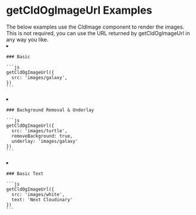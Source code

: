 


<Head>
  <title>getCldOgImageUrl Examples - Next Cloudinary</title>
  <meta name="og:title" content="getCldOgImageUrl Examples - Next Cloudinary" />
  <meta name="og:url" content={`https://next-cloudinary.spacejelly.dev/getcldogimageurl/examples`} />
</Head>

<OgImage
  title="getCldOgImageUrl Examples"
  twitterTitle="getCldOgImageUrl Examples"
/>

# getCldOgImageUrl Examples

<Callout emoji={false}>
  The below examples use the CldImage component to render the images. This is not required, you can use the URL returned by getCldOgImageUrl in any way you like.
</Callout>

<ImageGrid>
  <li>
    <CldImage
      src={getCldOgImageUrl({
        src: `${process.env.IMAGES_DIRECTORY}/galaxy`,
      })}
      width={OG_IMAGE_WIDTH}
      height={OG_IMAGE_HEIGHT}
      sizes="(max-width: 480px) 100vw, 50vw"
      alt=""
      preserveTransformations
    />

    ### Basic

    ```js
    getCldOgImageUrl({
      src: 'images/galaxy',
    })
    ```
  </li>
  <li>
    <CldImage
      src={getCldOgImageUrl({
        src: `${process.env.IMAGES_DIRECTORY}/turtle`,
        removeBackground: true,
        underlay: `${process.env.IMAGES_DIRECTORY}/galaxy`,
      })}
      width={OG_IMAGE_WIDTH}
      height={OG_IMAGE_HEIGHT}
      sizes="(max-width: 480px) 100vw, 50vw"
      alt=""
      preserveTransformations
    />

    ### Background Removal & Underlay

    ```js
    getCldOgImageUrl({
      src: 'images/turtle',
      removeBackground: true,
      underlay: 'images/galaxy'
    })
    ```
  </li>
  <li>
    <CldImage
      src={getCldOgImageUrl({
        src: `${process.env.IMAGES_DIRECTORY}/white`,
        text: 'Next Cloudinary'
      })}
      width={OG_IMAGE_WIDTH}
      height={OG_IMAGE_HEIGHT}
      sizes="(max-width: 480px) 100vw, 50vw"
      alt=""
      preserveTransformations
    />

    ### Basic Text

    ```js
    getCldOgImageUrl({
      src: 'images/white',
      text: 'Next Cloudinary'
    })
    ```
  </li>
</ImageGrid>